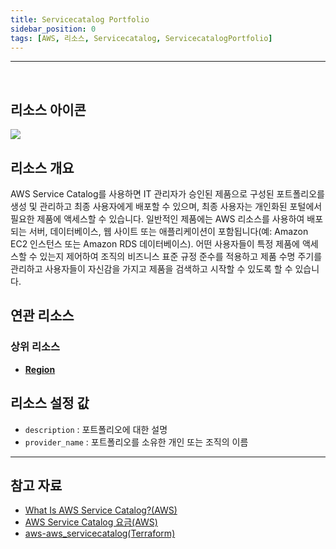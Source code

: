 ```yaml
---
title: Servicecatalog Portfolio
sidebar_position: 0
tags: [AWS, 리소스, Servicecatalog, ServicecatalogPortfolio]
---
```







<hr />
<br />

## 리소스 아이콘

<img src={icon} />

## 리소스 개요

AWS Service Catalog를 사용하면 IT 관리자가 승인된 제품으로 구성된 포트폴리오를 생성 및 관리하고 최종 사용자에게 배포할 수 있으며, 최종 사용자는 개인화된 포털에서 필요한 제품에 액세스할 수 있습니다. 일반적인 제품에는 AWS 리소스를 사용하여 배포되는 서버, 데이터베이스, 웹 사이트 또는 애플리케이션이 포함됩니다(예: Amazon EC2 인스턴스 또는 Amazon RDS 데이터베이스). 어떤 사용자들이 특정 제품에 액세스할 수 있는지 제어하여 조직의 비즈니스 표준 규정 준수를 적용하고 제품 수명 주기를 관리하고 사용자들이 자신감을 가지고 제품을 검색하고 시작할 수 있도록 할 수 있습니다.

## 연관 리소스

### 상위 리소스

-   [**Region**](https://docs.cstudio.app/docs/resource/aws/Base/Region)

## 리소스 설정 값

-   `description` : 포트폴리오에 대한 설명
-   `provider_name` : 포트폴리오를 소유한 개인 또는 조직의 이름

---

## 참고 자료

-   [What Is AWS Service Catalog?(AWS)](https://docs.aws.amazon.com/servicecatalog/latest/dg/what-is-service-catalog.html)
-   [AWS Service Catalog 요금(AWS)](https://aws.amazon.com/ko/servicecatalog/pricing/?nc2=type_a)
-   [aws-aws_servicecatalog(Terraform)](https://registry.terraform.io/providers/hashicorp/aws/latest/docs/resources/servicecatalog_tag_option)
